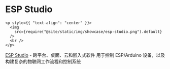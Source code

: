 # ESP Studio

```mdx-code-block
<p style={{ "text-align": "center" }}>
  <img
    src={require("@site/static/img/showcase/esp-studio.png").default}
  />
  <br />
</p>
```

[ESP Studio](https://github.com/torabian/esp-studio) - 跨平台、桌面、云和嵌入式软件
用于控制 ESP/Arduino 设备，以及构建复杂的物联网工作流程和控制系统